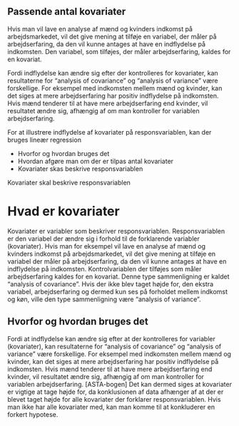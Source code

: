 
## Passende antal kovariater 

Hvis man vil lave en analyse af mænd og kvinders indkomst på arbejdsmarkedet, vil det give mening at tilføje en variabel, der måler på arbejdserfaring, da den vil kunne antages at have en indflydelse på indkomsten. Den variabel, som tilføjes, der måler arbejdserfaring, kaldes for en kovariat.

<!-- #Denne type sammenligning er kaldet "analysis of covariance", som blev opfundet af R. A. Fischer. (Denne sætning er ikke rigtig. ANCOVA betyder analyse af KOVARIANS, som er et mål for, hvorvidt middelværdien er ens blandt flere kovariater) -->

Fordi indflydelse kan ændre sig efter der kontrolleres for kovariater, kan resultaterne for "analysis of covariance" og "analysis of variance" være forskellige. For eksempel med indkomsten mellem mænd og kvinder, kan det siges at mere arbejdserfaring har positiv indflydelse på indkomsten. Hvis mænd tenderer til at have mere arbejdserfaring end kvinder, vil resultatet ændre sig, afhængig af om man kontroller for variablen arbejdserfaring.

For at illustrere indflydelse af kovariater på responsvariablen, kan der bruges lineær regression 


- Hvorfor og hvordan bruges det
- Hvordan afgøre man om der er tilpas antal kovariater
- Kovariater skas beskrive responsvariablen

Kovariater skal beskrive responsvariablen

# Hvad er kovariater
Kovariater er variabler som beskriver responsvariablen. Responsvariablen er den variabel der ændre sig i forhold til de forklarende variabler (kovariater). Hvis man for eksempel vil lave en analyse af mænd og kvinders indkomst på arbejdsmarkedet, vil det give mening at tilføje en variabel der måler på arbejdserfaring, da den vil kunne antages at have en indflydelse på indkomsten. Kontrolvariablen der tilføjes som måler arbejdserfaring kaldes for en kovariat. Denne type sammenligning er kaldet "analysis of covariance". Hvis der ikke blev taget højde for, den ekstra variabel, arbejdserfaring og dermed kun ses på forholdet mellem indkomst og køn, ville den type sammenligning være "analysis of variance".

## Hvorfor og hvordan bruges det
Fordi at indflydelse kan ændre sig efter at der kontrolleres for variabler (kovariater), kan resultaterne for "analysis of covariance" og "analysis of variance" være forskellige. For eksempel med indkomsten mellem mænd og kvinder, kan det siges at mere arbejdserfaring har positiv indflydelse på indkomsten. Hvis mænd tenderer til at have mere arbejdserfaring end kvinder, vil resultatet ændre sig, afhængig af om man kontroller for variablen arbejdserfaring. [ASTA-bogen]
Det kan dermed siges at kovariater er vigtige at tage højde for, da konklusionen af data afhænger af at der er blevet taget højde for alle kovariater der forklarer responsvariablen. Hvis man ikke har alle kovariater med, kan man komme til at konkluderer en forkert hypotese.
